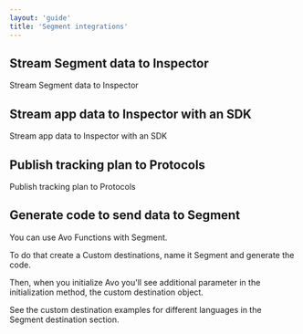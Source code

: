 ```yaml
---
layout: 'guide'
title: 'Segment integrations'
---
```



## Stream Segment data to Inspector

<Link passHref href="/workspace/connect-inspector-to-segment"><a>Stream Segment data to Inspector</a></Link>

## Stream app data to Inspector with an SDK

<Link passHref href="/implementation/avo-inspector-sdk-reference"><a>Stream app data to Inspector with an SDK</a></Link>

## Publish tracking plan to Protocols

<Link passHref href="/workspace/tracking-plan/publishing#segment-protocols"><a> Publish tracking plan to Protocols</a></Link>

## Generate code to send data to Segment

You can use Avo Functions with Segment.

To do that create a Custom destinations, name it Segment and generate the code.

Then, when you initialize Avo you'll see additional parameter in the initialization method, the custom destination object.

See the custom destination examples for different languages in <Link passHref href="/implementation/destinations/segment"><a>the Segment destination section</a></Link>.
